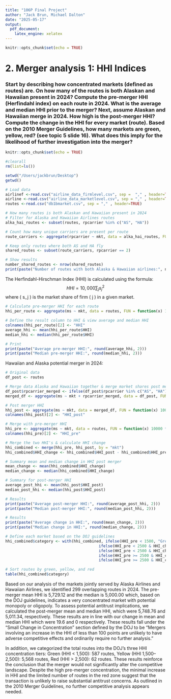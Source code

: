 ```yaml
---
title: "106P Final Project"
author: "Jack Brun, Michael Dalton"
date: "2025-05-17"
output:
  pdf_document:
    latex_engine: xelatex
---
```



```r
knitr::opts_chunk$set(echo = TRUE)
```

# 2. Merger analysis 1: HHI Indices

### Start by describing how concentrated markets (defined as routes) are. On how many of the routes is both Alaskan and Hawaiian present in 2024? Compute the pre-merger HHI (Herfindahl index) on each route in 2024. What is the average and median HHI prior to the merger? Next, assume Alaskan and Hawaiian merge in 2024. How high is the post-merger HHI? Compute the change in the HHI for every market (route). Based on the 2010 Merger Guidelines, how many markets are green, yellow, red? (see topic 5 slide 16). What does this imply for the likelihood of further investigation into the merger?

```r
knitr::opts_chunk$set(echo = TRUE)
```

```r
#clearall
rm(list=ls()) 
```

```r
setwd("/Users/jackbrun/Desktop")
getwd() 
```

```r
# Load data
airlinef <-read.csv("airline_data_firmlevel.csv", sep =  "," , header=TRUE)
airline <-read.csv("airline_data_marketlevel.csv", sep = "," , header=TRUE)
routes <-read.csv("db1bmarket.csv", sep = "," , header=TRUE)
```

```r
# How many routes is both Alaskan and Hawaiian present in 2024
# Filter for Alaska and Hawaiian Airlines routes
alka_hai_routes <- subset(routes, rpcarrier %in% c("AS", "HA"))

# Count how many unique carriers are present per route
route_carriers <- aggregate(rpcarrier ~ mkt, data = alka_hai_routes, FUN = function(x) length(unique(x)))

# Keep only routes where both AS and HA fly
shared_routes <- subset(route_carriers, rpcarrier == 2)

# Show results
number_shared_routes <- nrow(shared_routes)
print(paste("Number of routes with both Alaska & Hawaiian airlines:", number_shared_routes))
```

The Herfindahl-Hirschman Index (HHI) is calculated using the formula:
$$
HHI = 10{,}000 \sum_j s_j^2
$$
where \( s_j \) is the market share of firm \( j \) in a given market.

```r
# Calculate pre-merger HHI for each route
hhi_per_route <- aggregate(ms ~ mkt, data = routes, FUN = function(x) 10000 * sum(x^2))

# Define the result column to HHI & view average and median HHI
colnames(hhi_per_route)[2] <- "HHI"
average_hhi <- mean(hhi_per_route$HHI)
median_hhi <- median(hhi_per_route$HHI)

# Print
print(paste("Average pre-merger HHI:", round(average_hhi, 2)))
print(paste("Median pre-merger HHI:", round(median_hhi, 2)))
```
Hawaiian and Alaska potential merger in 2024:
```r
# Original data
df_post <- routes

# Merge data Alaska and Hawaiian together & merge market shares post merger
df_post$rpcarrier_merged <- ifelse(df_post$rpcarrier %in% c("AS", "HA"), "ASHA", df_post$rpcarrier)
merged_df <- aggregate(ms ~ mkt + rpcarrier_merged, data = df_post, FUN = sum)

# Post merger HHI
hhi_post <- aggregate(ms ~ mkt, data = merged_df, FUN = function(x) 10000 * sum(x^2))
colnames(hhi_post)[2] <- "HHI_post"

# Merge with pre-merger HHI
hhi_pre <- aggregate(ms ~ mkt, data = routes, FUN = function(x) 10000 * sum(x^2))
colnames(hhi_pre)[2] <- "HHI_pre"

# Merge the two HHI's & calculate HHI change
hhi_combined <- merge(hhi_pre, hhi_post, by = "mkt")
hhi_combined$HHI_change <- hhi_combined$HHI_post - hhi_combined$HHI_pre

# Summary mean and median change in HHI post merger
mean_change <- mean(hhi_combined$HHI_change)
median_change <- median(hhi_combined$HHI_change)

# Summary for post-merger HHI
average_post_hhi <- mean(hhi_post$HHI_post)
median_post_hhi <- median(hhi_post$HHI_post)

# Results
print(paste("Average post-merger HHI:", round(average_post_hhi, 2)))
print(paste("Median post-merger HHI:", round(median_post_hhi, 2)))

# Results
print(paste("Average change in HHI:", round(mean_change, 2)))
print(paste("Median change in HHI:", round(median_change, 2)))

# Define each market based on the DOJ guidelines
hhi_combined$category <- with(hhi_combined, ifelse(HHI_pre < 1500, "Green",
                                         ifelse(HHI_pre < 2500 & HHI_change < 100, "Green",
                                         ifelse(HHI_pre < 2500 & HHI_change >= 100, "Yellow",
                                         ifelse(HHI_pre >= 2500 & HHI_change < 100, "Yellow",
                                         ifelse(HHI_pre >= 2500 & HHI_change >= 200, "Red", "Yellow"))))))

# Sort routes by green, yellow, and red
table(hhi_combined$category)
```
Based on our analysis of the markets jointly served by Alaska Airlines and Hawaiian Airlines, we identified 299 overlapping routes in 2024. The pre-merger mean HHI is 5,729.12 and the median is 5,000.00 which, based on the DOJ guidelines, indicates a very concentrated market with potential monopoly or oligopoly. To assess potential antitrust implications, we calculated the post-merger mean and median HHI, which were 5,748.76 and 5,011.34, respectively. These results are in line with our change in mean and median HHI which were 19.6 and 0 respectively.  These results fall under the “Small Change in Concentration” section defined by the DOJ to be “Mergers involving an increase in the HHI of less than 100 points are unlikely to have adverse competitive effects and ordinarily require no further analysis.” 

In addition, we categorized the total routes into the DOJ's three HHI concentration tiers: Green (HHI < 1,500): 587 routes, Yellow (HHI 1,500–2,500): 5,568 routes, Red (HHI > 2,500): 62 routes. These results reinforce the conclusion that the merger would not significantly alter the competitive landscape. Despite the high pre-merger concentration, the minimal increase in HHI and the limited number of routes in the red zone suggest that the transaction is unlikely to raise substantial antitrust concerns. As outlined in the 2010 Merger Guidelines, no further competitive analysis appears needed.

